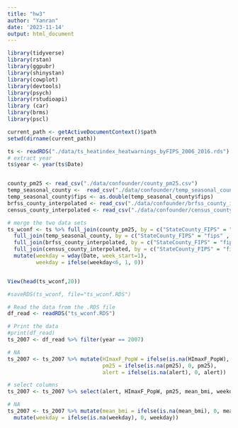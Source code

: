 ```yaml
---
title: "hw3"
author: "Yanran"
date: '2023-11-14'
output: html_document
---
```


```r
library(tidyverse)
library(rstan)
library(ggpubr)
library(shinystan)
library(cowplot)
library(devtools)
library(psych)
library(rstudioapi)
library (car)
library(brms)
library(pscl)

current_path <- getActiveDocumentContext()$path
setwd(dirname(current_path))

```


```r
ts <- readRDS("./data/ts_heatindex_heatwarnings_byFIPS_2006_2016.rds")
# extract year
ts$year <- year(ts$Date)


county_pm25 <- read_csv("./data/confounder/county_pm25.csv")
temp_seasonal_county <-  read_csv("./data/confounder/temp_seasonal_county.csv")
temp_seasonal_county$fips <- as.double(temp_seasonal_county$fips)
brfss_county_interpolated <- read_csv("./data/confounder/brfss_county_interpolated.csv")
census_county_interpolated <- read_csv("./data/confounder/census_county_interpolated.csv")

# merge the two data sets
ts_wconf <- ts %>% full_join(county_pm25, by = c("StateCounty_FIPS" = "fips" , "year" = "year")) %>%
  full_join(temp_seasonal_county, by = c("StateCounty_FIPS" = "fips" , "year" = "year")) %>%
  full_join(brfss_county_interpolated, by = c("StateCounty_FIPS" = "fips" , "year" = "year")) %>%
  full_join(census_county_interpolated, by = c("StateCounty_FIPS" = "fips" , "year" = "year")) %>%
  mutate(weekday = wday(Date, week_start=1),
         weekday = ifelse(weekday<6, 1, 0))


View(head(ts_wconf,20))
```

```r


#saveRDS(ts_wconf, file="ts_wconf.RDS")

# Read the data from the .RDS file
df_read <- readRDS("ts_wconf.RDS")

# Print the data
#print(df_read)
ts_2007 <- df_read %>% filter(year == 2007)

# NA
ts_2007 <- ts_2007 %>% mutate(HImaxF_PopW = ifelse(is.na(HImaxF_PopW), 0, HImaxF_PopW),
                              pm25 = ifelse(is.na(pm25), 0, pm25),
                              alert = ifelse(is.na(alert), 0, alert))

# select columns
ts_2007 <- ts_2007 %>% select(alert, HImaxF_PopW, pm25, mean_bmi, weekday)

# NA
ts_2007 <- ts_2007 %>% mutate(mean_bmi = ifelse(is.na(mean_bmi), 0, mean_bmi)) %>% 
  mutate(weekday = ifelse(is.na(weekday), 0, weekday))





```




